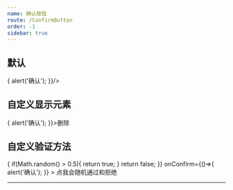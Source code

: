 ```yaml
---
name: 确认按钮
route: /ConfirmButton
order: -1
sidebar: true
---
```



## 默认
<Playground>
  <ConfirmButton onConfirm={()=>{
    alert('确认');
  }}/>
</Playground>

## 自定义显示元素
<Playground>
  <ConfirmButton onConfirm={()=>{
    alert('确认');
  }}><span style={{color:'red'}}>删除</span></ConfirmButton>
</Playground>

## 自定义验证方法
<Playground>
  <ConfirmButton
    validate={()=>{
      if(Math.random() > 0.5){
        return true;
      }
      return false;
    }}
    onConfirm={()=>{
      alert('确认');
    }}
  >
    点我会随机通过和拒绝
  </ConfirmButton>
</Playground>

<hr />

<Props of={ConfirmButton} />